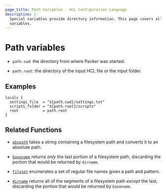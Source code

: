```yaml
---
page_title: Path Variables - HCL Configuration Language
description: |-
  Special variables provide directory information. This page covers all path
  variables.
---
```


# Path variables

- `path.cwd`: the directory from where Packer was started.

- `path.root`: the directory of the input HCL file or the input folder.

## Examples

```HCL
locals {
  settings_file  = "${path.cwd}/settings.txt"
  scripts_folder = "${path.root}/scripts"
  root           = path.root
}
```

## Related Functions

- [`abspath`](/docs/templates/hcl_templates/functions/file/abspath) takes a string containing
  a filesystem path and converts it to an absolute path.

- [`basename`](/docs/templates/hcl_templates/functions/file/basename) returns _only_ the last
  portion of a filesystem path, discarding the portion that would be returned
  by `dirname`.

- [`fileset`](/docs/templates/hcl_templates/functions/file/fileset) enumerates a set of
  regular file names given a path and pattern.

- [`dirname`](/docs/templates/hcl_templates/functions/file/dirname) returns all of the
  segments of a filesystem path _except_ the last, discarding the portion that
  would be returned by `basename`.
